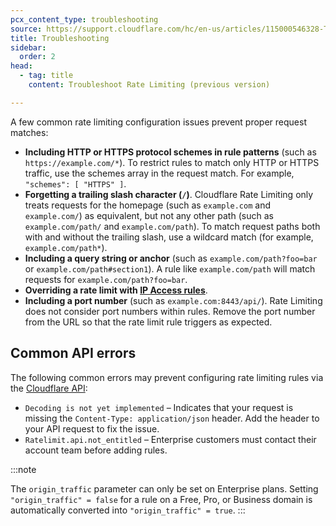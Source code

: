 ```yaml
---
pcx_content_type: troubleshooting
source: https://support.cloudflare.com/hc/en-us/articles/115000546328-Troubleshooting-Cloudflare-Rate-Limiting
title: Troubleshooting
sidebar:
  order: 2
head:
  - tag: title
    content: Troubleshoot Rate Limiting (previous version)

---
```


A few common rate limiting configuration issues prevent proper request matches:

* **Including HTTP or HTTPS protocol schemes in rule patterns** (such as `https://example.com/*`). To restrict rules to match only HTTP or HTTPS traffic, use the schemes array in the request match. For example, `"schemes": [ "HTTPS" ]`.
* **Forgetting a trailing slash character (`/`)**. Cloudflare Rate Limiting only treats requests for the homepage (such as `example.com` and `example.com/`) as equivalent, but not any other path (such as `example.com/path/` and `example.com/path`). To match request paths both with and without the trailing slash, use a wildcard match (for example, `example.com/path*`).
* **Including a query string or anchor** (such as `example.com/path?foo=bar` or `example.com/path#section1`). A rule like `example.com/path` will match requests for `example.com/path?foo=bar`.
* **Overriding a rate limit with [IP Access rules](/waf/tools/ip-access-rules/)**.
* **Including a port number** (such as `example.com:8443/api/`). Rate Limiting does not consider port numbers within rules. Remove the port number from the URL so that the rate limit rule triggers as expected.

## Common API errors

The following common errors may prevent configuring rate limiting rules via the [Cloudflare API](/api/resources/rate_limits/methods/create/):  

* `Decoding is not yet implemented` – Indicates that your request is missing the `Content-Type: application/json` header. Add the header to your API request to fix the issue.
* `Ratelimit.api.not_entitled` – Enterprise customers must contact their account team before adding rules.

:::note

The `origin_traffic` parameter can only be set on Enterprise plans. Setting `"origin_traffic" = false` for a rule on a Free, Pro, or Business domain is automatically converted into `"origin_traffic" = true`.
:::
